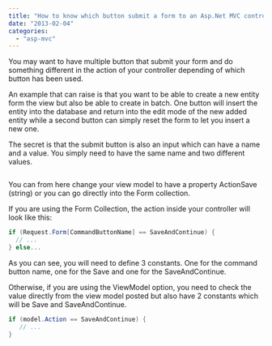 ```yaml
---
title: "How to know which button submit a form to an Asp.Net MVC controller"
date: "2013-02-04"
categories: 
  - "asp-mvc"
---
```


You may want to have multiple button that submit your form and do something different in the action of your controller depending of which button has been used.

An example that can raise is that you want to be able to create a new entity form the view but also be able to create in batch. One button will insert the entity into the database and return into the edit mode of the new added entity while a second button can simply reset the form to let you insert a new one.

The secret is that the submit button is also an input which can have a name and a value. You simply need to have the same name and two different values.


```html  <button type="submit" name="ActionSave" value="insert">Save</button> <button type="submit" name="ActionSave" value="insertAndContinue">Save and continue</button> 
``` 

You can from here change your view model to have a property ActionSave (string) or you can go directly into the Form collection.

If you are using the Form Collection, the action inside your controller will look like this:


```csharp
if (Request.Form[CommandButtonName] == SaveAndContinue) { 
  // ... 
} else... 
```

As you can see, you will need to define 3 constants. One for the command button name, one for the Save and one for the SaveAndContinue.

Otherwise, if you are using the ViewModel option, you need to check the value directly from the view model posted but also have 2 constants which will be Save and SaveAndContinue.


```csharp
if (model.Action == SaveAndContinue) { 
   // ... 
} 
```
